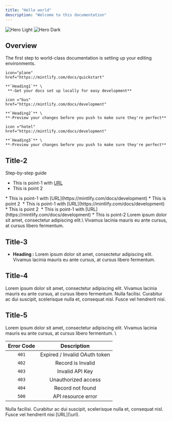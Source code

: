 ```yaml
---
title: "Hello world"  
description: "Welcome to this documentation"
---
```


<img
  className="block dark:hidden"
  src="/images/hero-light.png"
  alt="Hero Light"
/>
<img
  className="hidden dark:block"
  src="/images/hero-dark.png"
  alt="Hero Dark"
/>

## Overview

The first step to world-class documentation is setting up your editing environments.

<CardGroup cols={1}>
  <Card
    
    icon="plane"
    href="https://mintlify.com/docs/quickstart"
  >
    **`Heading1`** \
     **-Get your docs set up locally for easy development**
  </Card>
  <Card
    
    icon ="bus"
    href="https://mintlify.com/docs/development"
  >
    **`Heading2`** \
    **-Preview your changes before you push to make sure they're perfect**
  </Card>
  <Card
    
    icon ="hotel"
    href="https://mintlify.com/docs/development"
  >
    **`Heading3`** \
    **-Preview your changes before you push to make sure they're perfect**
  </Card>
</CardGroup>

## Title-2
Step-by-step guide
<Steps>
  <Step title="This is the First step">
   * This is point-1 with [URL](https://mintlify.com/docs/development)
   * This is point 2
    <CardGroup cols={1}>
      <Card>
         <img  src="/images/hero-light.png" alt=""/>
      </Card>
    </CardGroup>
  </Step>
  <Step title="This is the Second step">
   * This is point-1 with [URL](https://mintlify.com/docs/development)
   * This is point 2
    <CardGroup cols={1}>
      <Card>
         <img  src="/images/hero-light.png" alt=""/>
      </Card>
    </CardGroup>
  </Step>
  <Step title="This is the Third step">
   * This is point-1 with [URL](https://mintlify.com/docs/development)
   * This is point 2
    <CardGroup cols={1}>
      <Card>
         <img  src="/images/hero-light.png" alt=""/>
      </Card>
    </CardGroup>
  </Step>
  <Step title="This is Fourth step">
   * This is point-1 with [URL](https://mintlify.com/docs/development)
   * This is point-2
  </Step>
</Steps>
<Note> Lorem ipsum dolor sit amet, consectetur adipiscing elit.\
 Vivamus lacinia mauris eu ante cursus, at cursus libero fermentum.</Note>

## Title-3
* **Heading :** Lorem ipsum dolor sit amet, consectetur adipiscing elit. Vivamus lacinia mauris eu ante cursus, at cursus libero fermentum.

## Title-4
Lorem ipsum dolor sit amet, consectetur adipiscing elit. Vivamus lacinia mauris eu ante cursus, at cursus libero fermentum. Nulla facilisi. Curabitur ac dui suscipit, scelerisque nulla et, consequat nisl. Fusce vel hendrerit nisi.

## Title-5
Lorem ipsum dolor sit amet, consectetur adipiscing elit. Vivamus lacinia mauris eu ante cursus, at cursus libero fermentum. \

| Error Code | Description                   |
| :--------: | :---------:                   |
| `401`      | Expired / Invalid OAuth token |
| `402`      | Record is Invalid             |
| `403`      | Invalid API Key               |
| `403`      | Unauthorized access           |
| `404`      | Record not found              |
| `500`      | API resource error            |

<Tip>
  Nulla facilisi. Curabitur ac dui suscipit, scelerisque nulla et, consequat nisl. Fusce vel hendrerit nisi [URL](\url).
</Tip>
